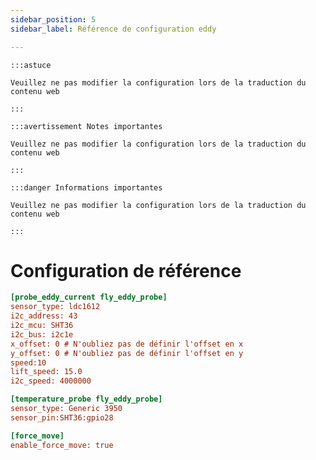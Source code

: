 ```yaml
---
sidebar_position: 5
sidebar_label: Référence de configuration eddy

---
```


    :::astuce

    Veuillez ne pas modifier la configuration lors de la traduction du contenu web

    :::

    :::avertissement Notes importantes

    Veuillez ne pas modifier la configuration lors de la traduction du contenu web

    :::

    :::danger Informations importantes

    Veuillez ne pas modifier la configuration lors de la traduction du contenu web

    :::

# Configuration de référence

```cfg
[probe_eddy_current fly_eddy_probe]
sensor_type: ldc1612
i2c_address: 43
i2c_mcu: SHT36
i2c_bus: i2c1e
x_offset: 0 # N'oubliez pas de définir l'offset en x
y_offset: 0 # N'oubliez pas de définir l'offset en y
speed:10
lift_speed: 15.0
i2c_speed: 4000000

[temperature_probe fly_eddy_probe]
sensor_type: Generic 3950
sensor_pin:SHT36:gpio28

[force_move]
enable_force_move: true
```
